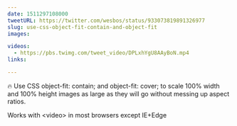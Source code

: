 ```yaml
---
date: 1511297108000
tweetURL: https://twitter.com/wesbos/status/933073819891326977
slug: use-css-object-fit-contain-and-object-fit
images:

videos:
  - https://pbs.twimg.com/tweet_video/DPLxhYgU8AAyBoN.mp4
links:

---
```

🔥 Use CSS object-fit: contain; and  object-fit: cover; to scale 100% width and 100% height images as large as they will go without messing up aspect ratios.

Works with &lt;video&gt; in most browsers except IE+Edge
